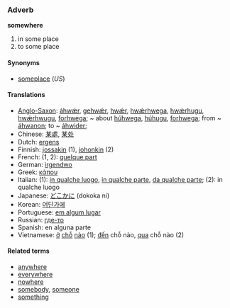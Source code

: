 ===Adverb===
'''somewhere'''

# in some place
# to some place

====Synonyms====
*[[someplace]] (''US'')

====Translations====
*[[Anglo-Saxon]]: [[áhwǽr]], [[gehwǽr]], [[hwǽr]], [[hwǽrhwega]], [[hwǽrhugu]], [[hwǽrhwugu]], [[forhwega]]; ~ about [[húhwega]], [[húhugu]], [[forhwega]]; from ~ [[áhwanon]]; to ~ [[áhwider]];
*Chinese: [[某處]], [[某处]]
*Dutch: [[ergens]]
*Finnish: [[jossakin]] (1), [[johonkin]] (2)
*French: (1, 2): [[quelque part]]
*German: [[irgendwo]]
*Greek: [[κάπου]]
*Italian: (1): [[in qualche luogo]], [[in qualche parte]], [[da qualche parte]]; (2): in qualche luogo
*Japanese: [[どこかに]] (dokoka ni)<!--; [[どこかで]] (dokoka de) (1?)-->
*Korean: [[어딘가에]]
*Portuguese: [[em algum lugar]]
*Russian: [[где-то]]
*Spanish: en alguna parte
*Vietnamese: [[ở]] [[chỗ]] [[nào]] (1); [[đến]] chỗ nào, [[qua]] chỗ nào (2)

====Related terms====
*[[anywhere]]
*[[everywhere]]
*[[nowhere]]
*[[somebody]], [[someone]]
*[[something]]